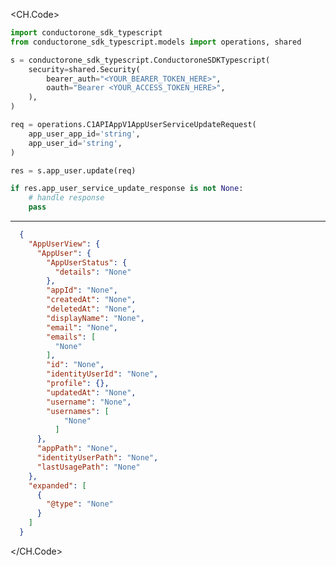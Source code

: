 
<CH.Code>
```python Update.py
import conductorone_sdk_typescript
from conductorone_sdk_typescript.models import operations, shared

s = conductorone_sdk_typescript.ConductoroneSDKTypescript(
    security=shared.Security(
        bearer_auth="<YOUR_BEARER_TOKEN_HERE>",
        oauth="Bearer <YOUR_ACCESS_TOKEN_HERE>",
    ),
)

req = operations.C1APIAppV1AppUserServiceUpdateRequest(
    app_user_app_id='string',
    app_user_id='string',
)

res = s.app_user.update(req)

if res.app_user_service_update_response is not None:
    # handle response
    pass
```
---

```json Example Response
  {
    "AppUserView": {
      "AppUser": {
        "AppUserStatus": {
          "details": "None"
        },
        "appId": "None",
        "createdAt": "None",
        "deletedAt": "None",
        "displayName": "None",
        "email": "None",
        "emails": [
          "None"
        ],
        "id": "None",
        "identityUserId": "None",
        "profile": {},
        "updatedAt": "None",
        "username": "None",
        "usernames": [
            "None"
          ]
      },
      "appPath": "None",
      "identityUserPath": "None",
      "lastUsagePath": "None"
    },
    "expanded": [
      {
        "@type": "None"
      }
    ]
  }
```
</CH.Code>

